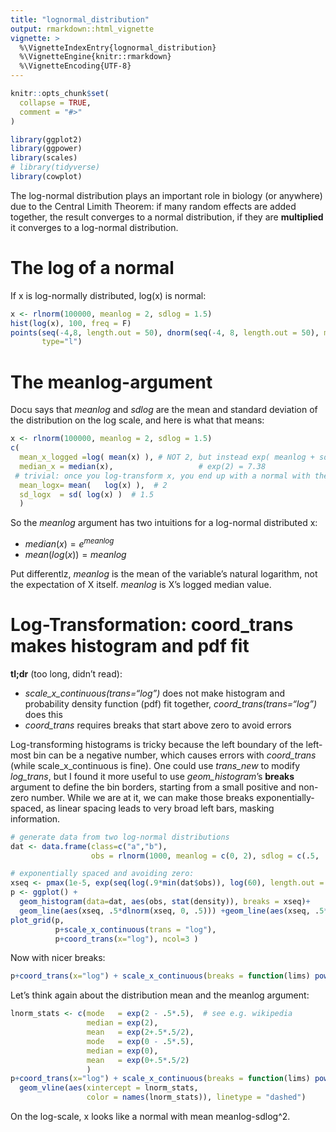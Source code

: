 ```yaml
---
title: "lognormal_distribution"
output: rmarkdown::html_vignette
vignette: >
  %\VignetteIndexEntry{lognormal_distribution}
  %\VignetteEngine{knitr::rmarkdown}
  %\VignetteEncoding{UTF-8}
---
```


```r
knitr::opts_chunk$set(
  collapse = TRUE,
  comment = "#>"
)
```

```r
library(ggplot2)
library(ggpower)
library(scales)
# library(tidyverse)
library(cowplot)
```

The log-normal distribution plays an important role in biology (or anywhere) due
to the Central Limith Theorem: if many random effects are added together, the 
result converges to a normal distribution, if they are **multiplied** it converges
to a log-normal distribution.

# The log of a normal
If x is log-normally distributed, log(x) is normal:
```r
x <- rlnorm(100000, meanlog = 2, sdlog = 1.5)
hist(log(x), 100, freq = F)
points(seq(-4,8, length.out = 50), dnorm(seq(-4, 8, length.out = 50), mean = 2, sd = 1.5),
       type="l")
```

# The meanlog-argument

Docu says that *meanlog* and *sdlog* are the mean and standard deviation
of the distribution on the log scale, and here is what that means:
```r
x <- rlnorm(100000, meanlog = 2, sdlog = 1.5)
c(
  mean_x_logged =log( mean(x) ), # NOT 2, but instead exp( meanlog + sdlog^2/2 ) = 3.125
  median_x = median(x),                   # exp(2) = 7.38
 # trivial: once you log-transform x, you end up with a normal with the expected behaviour:
  mean_logx= mean(   log(x) ),  # 2
  sd_logx  = sd( log(x) )  # 1.5 
  )    


```

So the *meanlog* argument has two intuitions for a log-normal distributed x: 
  
  * *median*$(x) = e^{meanlog}$
  * *mean*$(log(x)) = meanlog$

Put differentlz, *meanlog* is the mean of the variable's natural logarithm,
not the expectation of X itself. *meanlog* is X's logged median value.


# Log-Transformation: coord_trans makes histogram and pdf fit
**tl;dr** (too long, didn't read):

  * *scale_x_continuous(trans="log")* does not make histogram and probability
    density function (pdf) fit together, *coord_trans(trans="log")* does this
  * *coord_trans* requires breaks that start above zero to avoid errors


Log-transforming histograms is tricky because the left boundary of the
left-most bin can be a negative number, which causes errors with *coord_trans*
(while scale_x_continuous is fine).
One could use *trans_new* to modify *log_trans*, but I found it more useful
to use *geom_histogram*'s **breaks** argument to define the bin borders, starting
from a small positive and non-zero number. While we are at it, we can make those
breaks exponentially-spaced, as linear spacing leads to very broad left bars,
masking information.

```r
# generate data from two log-normal distributions
dat <- data.frame(class=c("a","b"),
                  obs = rlnorm(1000, meanlog = c(0, 2), sdlog = c(.5, .5)))

# exponentially spaced and avoiding zero:
xseq <- pmax(1e-5, exp(seq(log(.9*min(dat$obs)), log(60), length.out = 100)))
p <- ggplot() +
  geom_histogram(data=dat, aes(obs, stat(density)), breaks = xseq)+
  geom_line(aes(xseq, .5*dlnorm(xseq, 0, .5))) +geom_line(aes(xseq, .5*dlnorm(xseq, 2, .5)))
plot_grid(p,
          p+scale_x_continuous(trans = "log"),
          p+coord_trans(x="log"), ncol=3 )
```

Now with nicer breaks:
```r
p+coord_trans(x="log") + scale_x_continuous(breaks = function(lims) power_breaks(lims, .5, 100), labels = semi_scientific_formatting)
```


Let's think again about the distribution mean and the meanlog argument:
```r
lnorm_stats <- c(mode   = exp(2 - .5*.5),  # see e.g. wikipedia
                 median = exp(2),
                 mean   = exp(2+.5*.5/2),
                 mode   = exp(0 - .5*.5), 
                 median = exp(0),
                 mean   = exp(0+.5*.5/2)
                 )
p+coord_trans(x="log") + scale_x_continuous(breaks = function(lims) power_breaks(lims, .5, 100), labels = semi_scientific_formatting) +
  geom_vline(aes(xintercept = lnorm_stats,
                 color = names(lnorm_stats)), linetype = "dashed")
```

On the log-scale, x looks like a normal with mean meanlog-sdlog^2.  




